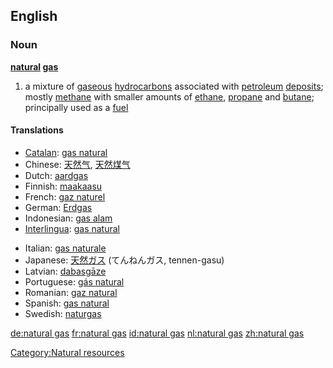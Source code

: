 ==English==

===Noun===
'''[[natural]] [[gas]]'''
{{wikipedia}}

# a mixture of [[gaseous]] [[hydrocarbon]]s associated with [[petroleum]] [[deposit]]s; mostly [[methane]] with smaller amounts of [[ethane]], [[propane]] and [[butane]]; principally used as a [[fuel]]

====Translations====
{{top}}
*[[Catalan]]: [[gas natural]] {{m}}
*Chinese: [[天然气]], [[天然煤气]]
*Dutch: [[aardgas]] {{n}}
*Finnish: [[maakaasu]]
*French: [[gaz naturel]] {{m}}
*German: [[Erdgas]] {{n}}
*Indonesian: [[gas alam]]
*[[Interlingua]]: [[gas natural]]
{{mid}}
*Italian: [[gas naturale]] {{m}}
*Japanese: [[天然ガス]] (てんねんガス, tennen-gasu)
*Latvian: [[dabasgāze]] {{f}}
*Portuguese: [[gás natural]] {{m}}
*Romanian: [[gaz natural]] {{n}}
*Spanish: [[gas natural]] {{m}}
*Swedish: [[naturgas]] {{c}}
{{bottom}}

[[Category:Natural resources]]

[[de:natural gas]]
[[fr:natural gas]]
[[id:natural gas]]
[[nl:natural gas]]
[[zh:natural gas]]